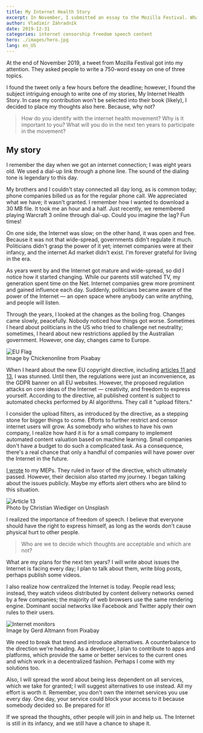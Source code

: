 ```yaml
---
title: My Internet Health Story
excerpt: In November, I submitted an essay to the Mozilla Festival. What are my plans for fighting with censorship?
author: Vladimír Záhradník
date: 2019-12-31
categories: internet censorship freedom speech content
hero: ./images/hero.jpg
lang: en_US
---
```


At the end of November 2019, a tweet from Mozilla Festival got into my attention. They asked people to write a 750-word essay on one of three topics.

<div class="Image__Small">
  <Tweet tweetId="1197869086778286080" />
</div>

I found the tweet only a few hours before the deadline; however, I found the subject intriguing enough to write one of my stories, My Internet Health Story. In case my contribution won't be selected into their book (likely), I decided to place my thoughts also here. Because, why not?

> How do you identify with the internet health movement? Why is it important to you? What will you do in the next ten years to participate in the movement?

## My story
I remember the day when we got an internet connection; I was eight years old. We used a dial-up link through a phone line. The sound of the dialing tone is legendary to this day.

My brothers and I couldn't stay connected all day long, as is common today; phone companies billed us as for the regular phone call. We appreciated what we have; it wasn't granted. I remember how I wanted to download a 30 MB file. It took me an hour and a half. Just recently, we remembered playing Warcraft 3 online through dial-up. Could you imagine the lag? Fun times!

On one side, the Internet was slow; on the other hand, it was open and free. Because it was not that wide-spread, governments didn't regulate it much. Politicians didn't grasp the power of it yet; internet companies were at their infancy, and the internet Ad market didn't exist. I'm forever grateful for living in the era.

As years went by and the Internet got mature and wide-spread, so did I notice how it started changing. While our parents still watched TV, my generation spent time on the Net. Internet companies grew more prominent and gained influence each day. Suddenly, politicians became aware of the power of the Internet — an open space where anybody can write anything, and people will listen.

Through the years, I looked at the changes as the boiling frog. Changes came slowly, peacefully. Nobody noticed how things got worse. Sometimes I heard about politicians in the US who tried to challenge net neutrality; sometimes, I heard about new restrictions applied by the Australian government. However, one day, changes came to Europe.

<div className="Image__Large">
  <img src="./images/eu-flag.jpg" alt="EU Flag" />
  <figcaption>Image by Chickenonline from Pixabay</figcaption>
</div>

When I heard about the new EU copyright directive, including [articles 11 and 13][article-13], I was stunned. Until then, the regulations were just an inconvenience, as the GDPR banner on all EU websites. However, the proposed regulation attacks on core ideas of the Internet — creativity, and freedom to express yourself. According to the directive, all published content is subject to automated checks performed by AI algorithms. They call it "upload filters."

I consider the upload filters, as introduced by the directive, as a stepping stone for bigger things to come. Efforts to further restrict and censor internet users will grow. As somebody who wishes to have his own company, I realize how hard it is for a small company to implement automated content valuation based on machine learning. Small companies don't have a budget to do such a complicated task. As a consequence, there's a real chance that only a handful of companies will have power over the Internet in the future. 

[I wrote][eu-letter] to my MEPs. They ruled in favor of the directive, which ultimately passed. However, their decision also started my journey. I began talking about the issues publicly. Maybe my efforts alert others who are blind to this situation.

<div className="Image__Large">
  <img src="./images/article13-rally.jpg" alt="Article 13" />
  <figcaption>Photo by Christian Wiediger on Unsplash</figcaption>
</div>

I realized the importance of freedom of speech. I believe that everyone should have the right to express himself, as long as the words don't cause physical hurt to other people.

> Who are we to decide which thoughts are acceptable and which are not?

What are my plans for the next ten years? I will write about issues the Internet is facing every day; I plan to talk about them, write blog posts, perhaps publish some videos.

I also realize how centralized the Internet is today. People read less; instead, they watch videos distributed by content delivery networks owned by a few companies; the majority of web browsers use the same rendering engine. Dominant social networks like Facebook and Twitter apply their own rules to their users.

<div className="Image__Large">
  <img src="./images/monitor.jpg" alt="Internet monitors" />
  <figcaption>Image by Gerd Altmann from Pixabay</figcaption>
</div>

We need to break that trend and introduce alternatives. A counterbalance to the direction we're heading. As a developer, I plan to contribute to apps and platforms, which provide the same or better services to the current ones and which work in a decentralized fashion. Perhaps I come with my solutions too.

Also, I will spread the word about being less dependent on all services, which we take for granted; I will suggest alternatives to use instead. All my effort is worth it. Remember, you don't own the internet services you use every day. One day, your service could block your access to it because somebody decided so. Be prepared for it!

If we spread the thoughts, other people will join in and help us. The Internet is still in its infancy, and we still have a chance to shape it.

[//]: # (Used references)
[article-13]: https://www.article13.org/
[eu-letter]: https://www.zahradnik.io/an-open-letter-to-the-members-of-the-european-parliament